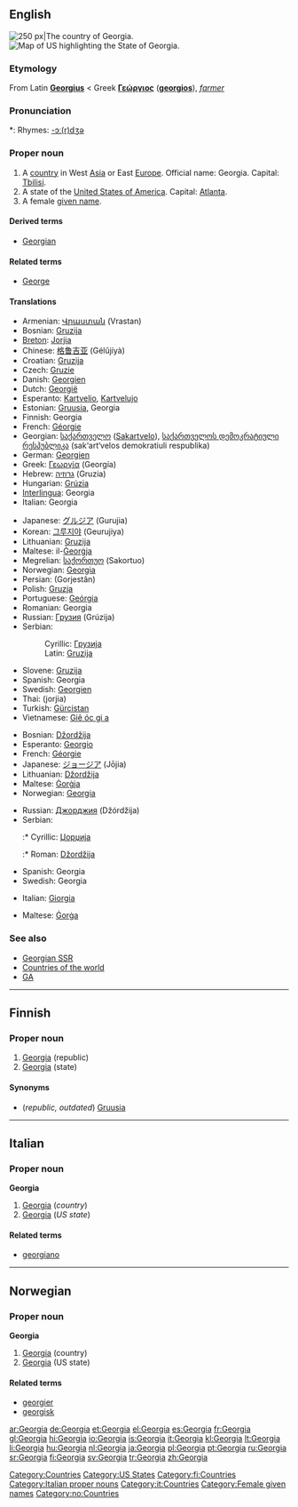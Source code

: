 {{see|georgia}}
{{wikipedia}}
==English==
[[Image:LocationGeorgia.png|thumb|right|250 px|The country of Georgia.]]
[[Image:Map of USA highlighting Georgia.png|thumb|right|Map of US highlighting the State of Georgia.]]

===Etymology===
From Latin '''[[Georgius]]''' < Greek '''[[Γεώργιος]]''' ('''[[georgios]]'''), ''[[farmer]]''

===Pronunciation===
*: Rhymes: [[Rhymes:English:-ɔː(r)dʒə|-ɔː(r)dʒə]]

{{rfap}}

===Proper noun===
{{en-proper noun}}

# A [[country]] in West [[Asia]] or East [[Europe]]. Official name: Georgia. Capital: [[Tbilisi]].
# A state of the [[United States of America]]. Capital: [[Atlanta]].
# A female [[given name]].

====Derived terms====
* [[Georgian]]

====Related terms====
* [[George]]

====Translations====
{{trans-top|country}}
* Armenian: [[Վրաստան]] (Vrastan)
* Bosnian: [[Gruzija]] {{f}}
* [[Breton]]: [[Jorjia]]
* Chinese: [[格鲁吉亚]] (Gélŭjíyà)
* Croatian: [[Gruzija]] {{f}}
* Czech: [[Gruzie]] {{f}}
* Danish: [[Georgien]]
* Dutch: [[Georgië]]
* Esperanto: [[Kartvelio]], [[Kartvelujo]]
* Estonian: [[Gruusia]], Georgia
* Finnish: Georgia
* French: [[Géorgie]] {{f}}
* Georgian: [[საქართველო]] ([[Sakartvelo]]), [[საქართველოს დემოკრატიული რესპუბლიკა]] (sak‘art‘velos demokratiuli respublika)
* German: [[Georgien]] {{n}}
* Greek: [[Γεωργία]] (Georgía) {{f}}
* Hebrew: [[גרוזיה]] (Gruzia) {{f}}
* Hungarian: [[Grúzia]]
* [[Interlingua]]: Georgia
* Italian: Georgia {{f}}
{{trans-mid}}
* Japanese: [[グルジア]] (Gurujia)
* Korean: [[그루지야]] (Geurujiya)
* Lithuanian: [[Gruzija]]
* Maltese: il-[[Ġeorġja]]
* Megrelian: [[საქორთუო]] (Sakortuo)
* Norwegian: [[#Norwegian|Georgia]]
* Persian: {{fa-Arab|[[گرجستان]]}} (Gorjestân)
* Polish: [[Gruzja]] {{f}}
* Portuguese: [[Geórgia]]
* Romanian: Georgia {{f}}
* Russian: [[Грузия]] (Grúzija) {{f}}
* Serbian:
*: Cyrillic: [[Грузија]] {{f}}
*: Latin: [[Gruzija#Serbian|Gruzija]] {{f}}
* Slovene: [[Gruzija]] {{f}}
* Spanish: Georgia {{f}}
* Swedish: [[Georgien]]
* Thai: {{Thai|[[จอร์เจีย]]}} (jorjia)
* Turkish: [[Gürcistan]]
* Vietnamese: [[Giê óc gi a]]
{{trans-bottom}}

{{trans-top|state of the USA}}
* Bosnian: [[Džordžija]] {{f}}
* Esperanto: [[Georgio]]
* French: [[Géorgie]] {{f}}
* Japanese: [[ジョージア]] (Jōjia)
* Lithuanian: [[Džordžija]]
* Maltese: [[Ġorġja]]
* Norwegian: [[#Norwegian|Georgia]]
{{trans-mid}}
* Russian: [[Джорджия]] (Džórdžija) {{f}}
* Serbian:
*:* Cyrillic: [[Џорџија]] {{f}}
*:* Roman: [[Džordžija#Serbian|Džordžija]] {{f}}
* Spanish: Georgia {{f}}
* Swedish: Georgia
{{trans-bottom}}

{{trans-top|name}}
* Italian: [[Giorgia]] {{f}}
{{trans-mid}}
* Maltese: [[Ġorġa]]
{{trans-bottom}}

===See also===
* [[Georgian SSR]]
* [[Appendix:Countries of the world|Countries of the world]]
* [[GA]]

[[Category:Countries]]
[[Category:US States]]

----

==Finnish==
{{wikipedia|lang=fi}}

===Proper noun===
{{fi-noun|proper=true|Georgi|type=kulkija}}

# [[#English|Georgia]] (republic)
# [[#English|Georgia]] (state)

====Synonyms====
* (''republic, outdated'') [[Gruusia]]

[[Category:fi:Countries]]

----

==Italian==
{{wikipedia|lang=it}}

===Proper noun===
'''Georgia''' {{f}}

# [[#English|Georgia]] (''country'')
# [[#English|Georgia]] (''US state'')

====Related terms====
* [[georgiano]]

[[Category:Italian proper nouns]]
[[Category:it:Countries]]

----

==Norwegian==

===Proper noun===
'''Georgia'''

# [[#English|Georgia]] (country)
# [[#English|Georgia]] (US state)

====Related terms====
* [[georgier]]
* [[georgisk]]

[[Category:Female given names]]
[[Category:no:Countries]]

[[ar:Georgia]]
[[de:Georgia]]
[[et:Georgia]]
[[el:Georgia]]
[[es:Georgia]]
[[fr:Georgia]]
[[gl:Georgia]]
[[hi:Georgia]]
[[io:Georgia]]
[[is:Georgia]]
[[it:Georgia]]
[[kl:Georgia]]
[[lt:Georgia]]
[[li:Georgia]]
[[hu:Georgia]]
[[nl:Georgia]]
[[ja:Georgia]]
[[pl:Georgia]]
[[pt:Georgia]]
[[ru:Georgia]]
[[sr:Georgia]]
[[fi:Georgia]]
[[sv:Georgia]]
[[tr:Georgia]]
[[zh:Georgia]]